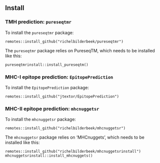 ## Install

### TMH prediction: `pureseqtmr`

To install the  `pureseqtmr` package:

```
remotes::install_github("richelbilderbeek/pureseqtmr")
```

The `pureseqtmr` package relies on PureseqTM, 
which needs to be installed like this:

```
pureseqtmrinstall::install_pureseqtm()
```

### MHC-I epitope prediction: `EpitopePrediction`

To install the  `EpitopePrediction` package:

```
remotes::install_github("jtextor/EpitopePrediction")
```


### MHC-II epitope prediction: `mhcnuggetsr`

To install the  `mhcnuggetsr` package:

```
remotes::install_github("richelbilderbeek/mhcnuggetsr")
```

The `mhcnuggetsr` package relies on 'MHCnuggets', 
which needs to be installed like this:

```
remotes::install_github("richelbilderbeek/mhcnuggetsrinstall")
mhcnuggetsrinstall::install_mhcnuggets()
```



